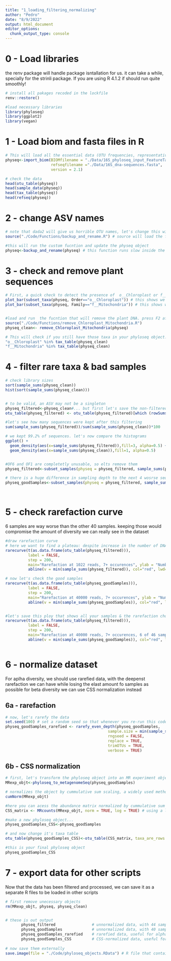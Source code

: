 ```yaml
---
title: "1_loading_filtering_normalizing"
author: "Pedro"
date: "8/9/2022"
output: html_document
editor_options: 
  chunk_output_type: console
---
```


# 0 - Load libraries
the renv package will handle package isntallation for us. it can take a while, specially for the strinli package. If you are using R 4.1.2 if should run quite smoothly!
```r

# install all pakages recoded in the lockfile
renv::restore()

#load necessary libraries
library(phyloseq)
library(ggplot2)
library(vegan)

```



# 1 - Load biom and fasta files in R
```r
# This will load all the essential data (OTU frequencies, representative sequences, mapping files with metadata, taxonomy, phylogenetic tree) for a single phyloseq object
physeq<-import_biom(BIOMfilename = "./Data/16S_phyloseq_input_FeatureTable_metadata_taxonomy.biom",
                    refseqfilename ="./Data/16S_dna-sequences.fasta",
                    version = 2.1)

# check the data
head(otu_table(physeq))
head(sample_data(physeq))
head(tax_table(physeq))
head(refseq(physeq))

```


# 2 - change ASV names

```r

# note that dada2 will give us horrible OTU names, let's change this with a custom function
source("./Code/Functions/backup_and_rename.R") # source will load the function inside the Code fodler of this R project

#this will run the custom fucntion and update the physeq object
physeq<-backup_and_rename(physeq) # this function runs slow inside the chuck but fast on the console.... to solve this, click on the gear and set "chuck output in the console" instead of "chunk output inline"


```


# 3 - check and remove plant sequences
```r

# First, a quick check to detect the presence of  o__Chloroplast or f__Mitochondria
plot_bar(subset_taxa(physeq, Order=="o__Chloroplast")) # this shows we do have some plastid DNA arround
plot_bar(subset_taxa(physeq, Family=="f__Mitochondria")) # this shows we do have some mitochndrial DNA arround


#load and run  the fucntion that will remove the plant DNA. press F2 after selecting the custom function to open it on a new tab
source("./Code/Functions/remove_Chloroplast_Mitochondria.R") 
physeq_clean<- remove_Chloroplast_Mitochondria(physeq)

# This will check if you still have those taxa in your phyloseq object. if the output is FALSE, then you got rid of them
"o__Chloroplast" %in% tax_table(physeq_clean)
"f__Mitochondria" %in% tax_table(physeq_clean)

```


# 4 - filter rare taxa & bad samples
```r
# check library sizes
sort(sample_sums(physeq_clean))
hist(sort(sample_sums(physeq_clean)))


# to be valid, an ASV may not be a singleton
physeq_filtered<-physeq_clean#... but first let's save the non-filtered phyloseq object in separate
otu_table(physeq_filtered) <- otu_table(physeq_filtered)[which (rowSums(otu_table(physeq_filtered)) > 7),] #this drops ~5000 taxa. 

#let's see how many sequences were kept after this filtering
sum(sample_sums(physeq_filtered))/sum(sample_sums(physeq_clean))*100 

# we kept 99.2% of sequences. let's now compare the histograms
ggplot() + 
  geom_density(aes(x=sample_sums(physeq_filtered)),fill=3, alpha=0.5) + 
  geom_density(aes(x=sample_sums(physeq_clean)),fill=1, alpha=0.5) 


#OF6 and OF1 are completetly unusable, so elts remove them
physeq_filtered<-subset_samples(physeq = physeq_filtered, sample_sums(physeq_filtered)>1000)

# there is a huge difference in sampling depth to the next 4 wosrse sequenicng librarie. with this, we have a very good sequencing but lose 6 sampels
physeq_goodSamples<-subset_samples(physeq = physeq_filtered, sample_sums(physeq_filtered)>40000)




```

# 5 - check rarefaction curve
6 samples are way worse than the other 40 samples. keeping those would compromise the amount of diversity we can really see in the dataset
```r


#draw rarefaction curve
# here we want to find a plateau: despite increase in the number of DNA reads, we do not increase the number of observed species. essentially, sequencing was deep enought to saturate your sampling effort.
rarecurve(t(as.data.frame(otu_table(physeq_filtered))), 
          label = FALSE, 
          step = 200,
          main="Rarefaction at 1022 reads, 7+ occurences", ylab = "Number of ASVs", xlab = "Number of DNA reads",
          abline(v = min(sample_sums(physeq_filtered)), col="red", lwd=3, lty=2))

# now let's check the good samples
rarecurve(t(as.data.frame(otu_table(physeq_goodSamples))), 
          label = FALSE, 
          step = 200,
          main="Rarefaction at 40000 reads, 7+ occurences", ylab = "Number of ASVs", xlab = "Number of DNA reads",
          abline(v = min(sample_sums(physeq_goodSamples)), col="red", lwd=3, lty=2))


#let's save this ploy that shows all your samples & the rarefaction choice
rarecurve(t(as.data.frame(otu_table(physeq_filtered))), 
          label = FALSE, 
          step = 200,
          main="Rarefaction at 40000 reads, 7+ occurences, 6 of 46 samples removed", ylab = "Number of ASVs", xlab = "Number of DNA reads",
          abline(v = min(sample_sums(physeq_goodSamples)), col="red", lwd=3, lty=2))



```

# 6 - normalize dataset
For aplha diversity, we should use rarefied data, with the deepenst rarefaction we can have while losing the elast amount fo samples as possible
for beta diversity we can use CSS normalization instead

## 6a - rarefaction
```r

# now, let's rarefy the data
set.seed(100) # set a random seed so that whenever you re-run this code you draw the same set of OTUs
physeq_goodSamples_rarefied <- rarefy_even_depth(physeq_goodSamples, 
                                             sample.size = min(sample_sums(physeq_goodSamples)), # rarefy at minimum library size
                                             rngseed = FALSE,
                                             replace = TRUE, 
                                             trimOTUs = TRUE,
                                             verbose = TRUE) 


```



## 6b - CSS normalization
```r


# first, let's transform the phyloseq object into an MR experiment object
MRexp_objt<-phyloseq_to_metagenomeSeq(physeq_goodSamples)

# normalizes the object by cummulative sum scaling, a widely used method
cumNorm(MRexp_objt) 

#here you can acess the abundance matrix normalized by cummulative sum scaling. you could overwirte the phyloseq object with this
CSS_matrix <- MRcounts(MRexp_objt, norm = TRUE, log = TRUE) # using a log scale will essentially reduce the impact of common species and increase the impact of rare species

#make a new phyloseq object...
physeq_goodSamples_CSS<-physeq_goodSamples

# and now change it's taxa table
otu_table(physeq_goodSamples_CSS)<-otu_table(CSS_matrix, taxa_are_rows = TRUE)

#this is your final phyloseq object
physeq_goodSamples_CSS

```



# 7 - export data for other scripts
Now that the data has been filtered and processed, we can save it as a separate R files to be loaded in other scripts

```r
# first remove unecessary objects
rm(MRexp_objt, physeq, physeq_clean)


# these is out output
       physeq_filtered                # unnormalized data, with 44 samples, including library sizes of 1k to 5k reads
       physeq_goodSamples             # unnormalized data, with 40 samples, including library sizes of 40K reads or more
       physeq_goodSamples_rarefied    # rarefied data, useful for alpha diversity and neutral models
       physeq_goodSamples_CSS         # CSS-normalized data, useful for beta diversity
     
# now save them externally
save.image(file = "./Code/phyloseq_objects.RData") # R file that contains all relevant data        

```

